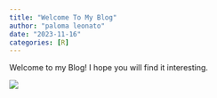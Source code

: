 ```yaml
---
title: "Welcome To My Blog"
author: "paloma leonato"
date: "2023-11-16"
categories: [R]
---
```


Welcome to my Blog! I hope you will find it interesting.

![](picblog2.jpg)
